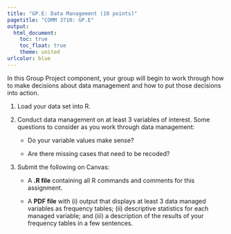 ```yaml
---
title: "GP.E: Data Management (10 points)"
pagetitle: "COMM 3710: GP.E"
output:
  html_document:
    toc: true
    toc_float: true
    theme: united
urlcolor: blue
---
```



In this Group Project component, your group will begin to work through how to make decisions about data management and how to put those decisions into action.

1. Load your data set into R.

2. Conduct data management on at least 3 variables of interest. Some questions to consider as you work through data management:
   <ul>
   <li>Do your variable values make sense?
   <li>Are there missing cases that need to be recoded?
   </ul>

3. Submit the following on Canvas:
   <ul>
   <li> A **.R file** containing all R commands and comments for this assignment.
   <li> A **PDF file** with (i) output that displays at least 3 data managed variables as frequency tables; (ii) descriptive statistics for each managed variable; and (iii) a description of the results of your frequency tables in a few sentences.
   </ul>